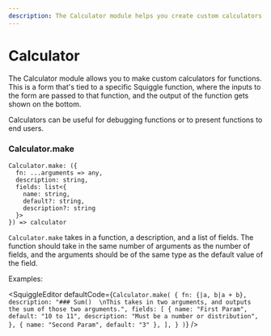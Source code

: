 ```yaml
---
description: The Calculator module helps you create custom calculators
---
```



# Calculator

The Calculator module allows you to make custom calculators for functions. This is a form that's tied to a specific Squiggle function, where the inputs to the form are passed to that function, and the output of the function gets shown on the bottom.

Calculators can be useful for debugging functions or to present functions to end users.

### Calculator.make

```
Calculator.make: ({
  fn: ...arguments => any,
  description: string,
  fields: list<{
    name: string,
    default?: string,
    description?: string
  }>
}) => calculator
```

``Calculator.make`` takes in a function, a description, and a list of fields. The function should take in the same number of arguments as the number of fields, and the arguments should be of the same type as the default value of the field.

Examples:

<SquiggleEditor
  defaultCode={`Calculator.make(
  {
    fn: {|a, b|a + b},
    description: "### Sum()  \nThis takes in two arguments, and outputs the sum of those two arguments.",
    fields: [
      {
        name: "First Param",
        default: "10 to 11",
        description: "Must be a number or distribution",
      },
      { name: "Second Param", default: "3" },
    ],
  }
)`}
/>